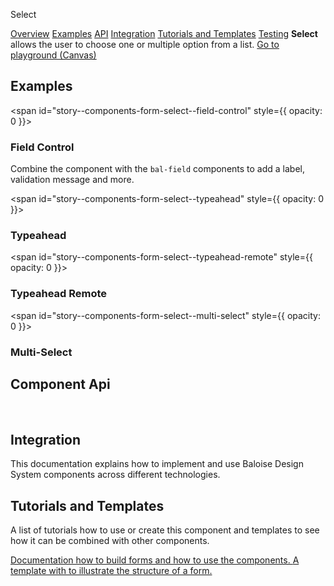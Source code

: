 
<bal-doc-banner id="story--components-form-select--basic" >Select</bal-doc-banner>

<bal-doc-tabs>
  <a href="#story--components-form-select--basic">Overview</a>
  <a href="#examples">Examples</a>
  <a href="#component-api">API</a>
  <a href="#integration">Integration</a>
  <a href="#tutorials-and-templates">Tutorials and Templates</a>
  <a href="#testing">Testing</a>
</bal-doc-tabs>

<bal-doc-lead>
  <b>Select</b> allows the user to choose one or multiple option from a list.
</bal-doc-lead>

<Canvas withSource="open" className="has-visible-overflow">
  <Story id="components-form-select--basic" />
</Canvas>


<bal-doc-app>
  <bal-button-group class="mb-large" position="center">
    <a class="button is-primary" href="?path=/story/components-form-select--basic">
      Go to playground (Canvas)
    </a>
    <bal-doc-stackblitz template={exampleHtml} component={exampleTs}></bal-doc-stackblitz>
  </bal-button-group>
</bal-doc-app>

## Examples

<span id="story--components-form-select--field-control" style={{ opacity: 0 }}></span>

### Field Control

Combine the component with the `bal-field` components to add a label, validation message and more.

<Canvas>
  <Story id="components-form-select--field-control" />
</Canvas>

<span id="story--components-form-select--typeahead" style={{ opacity: 0 }}></span>

### Typeahead

<Canvas className="has-visible-overflow">
  <Story id="components-form-select--typeahead" />
</Canvas>

<span id="story--components-form-select--typeahead-remote" style={{ opacity: 0 }}></span>

### Typeahead Remote

<Canvas className="has-visible-overflow">
  <Story id="components-form-select--typeahead-remote" />
</Canvas>

<span id="story--components-form-select--multi-select" style={{ opacity: 0 }}></span>

### Multi-Select

<Canvas className="has-visible-overflow">
  <Story id="components-form-select--multi-select" />
</Canvas>

## Component Api

<Description markdown={readme} />
<Description markdown={selectOption} />

<br />

## Integration

This documentation explains how to implement and use Baloise Design System components across different technologies.

<bal-doc-link-list>
  <a href="?path=/docs/development-getting-started-html5-overview--page">
    <bal-doc-link-list-item template="html5"></bal-doc-link-list-item>
  </a>
  <a href="?path=/docs/development-getting-started-vue-overview--page">
    <bal-doc-link-list-item template="vue"></bal-doc-link-list-item>
  </a>
  <a href="?path=/docs/development-getting-started-angular-overview--page">
    <bal-doc-link-list-item template="angular"></bal-doc-link-list-item>
  </a>
  <a href="?path=/docs/development-getting-started-react-overview--page">
    <bal-doc-link-list-item template="react"></bal-doc-link-list-item>
  </a>
</bal-doc-link-list>

## Tutorials and Templates

A list of tutorials how to use or create this component and templates to see how it can
be combined with other components.


<bal-doc-link-list one-column>
  <a href="?path=/story/implementation-form--page">
    <bal-doc-link-list-item image={IconDocument} subject="Form Tutorial">
      Documentation how to build forms and how to use the components.
    </bal-doc-link-list-item>
  </a>
  <a href="?path=/story/design-common-templates--contact-form">
    <bal-doc-link-list-item image={IconAccount} subject="Template Contact Form">
      A template with to illustrate the structure of a form.
    </bal-doc-link-list-item>
  </a>
</bal-doc-link-list>


<Description markdown={testing} />

<bal-doc-github link="/components/form/bal-select/stories/bal-select.docs.mdx"></bal-doc-github>
